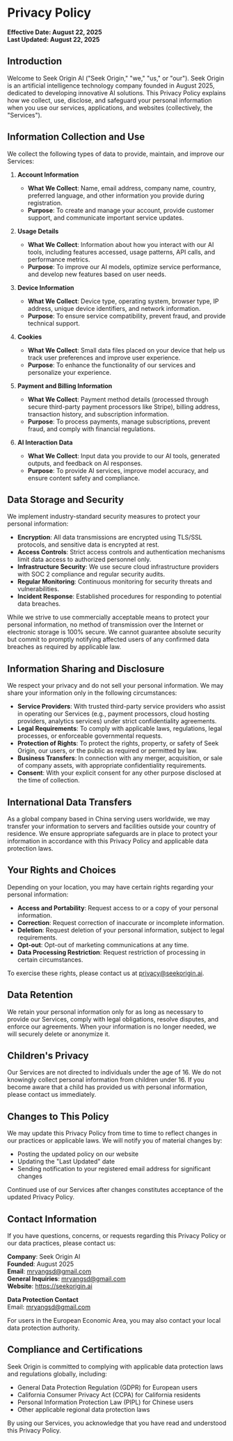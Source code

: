 # Privacy Policy

**Effective Date: August 22, 2025**  
**Last Updated: August 22, 2025**

## Introduction

Welcome to Seek Origin AI ("Seek Origin," "we," "us," or "our"). Seek Origin is an artificial intelligence technology company founded in August 2025, dedicated to developing innovative AI solutions. This Privacy Policy explains how we collect, use, disclose, and safeguard your personal information when you use our services, applications, and websites (collectively, the "Services").

## Information Collection and Use

We collect the following types of data to provide, maintain, and improve our Services:

1. **Account Information**

   - **What We Collect**: Name, email address, company name, country, preferred language, and other information you provide during registration.
   - **Purpose**: To create and manage your account, provide customer support, and communicate important service updates.

2. **Usage Details**

   - **What We Collect**: Information about how you interact with our AI tools, including features accessed, usage patterns, API calls, and performance metrics.
   - **Purpose**: To improve our AI models, optimize service performance, and develop new features based on user needs.

3. **Device Information**

   - **What We Collect**: Device type, operating system, browser type, IP address, unique device identifiers, and network information.
   - **Purpose**: To ensure service compatibility, prevent fraud, and provide technical support.

4. **Cookies**

   - **What We Collect**: Small data files placed on your device that help us track user preferences and improve user experience.
   - **Purpose**: To enhance the functionality of our services and personalize your experience.

5. **Payment and Billing Information**
   - **What We Collect**: Payment method details (processed through secure third-party payment processors like Stripe), billing address, transaction history, and subscription information.
   - **Purpose**: To process payments, manage subscriptions, prevent fraud, and comply with financial regulations.

6. **AI Interaction Data**
   - **What We Collect**: Input data you provide to our AI tools, generated outputs, and feedback on AI responses.
   - **Purpose**: To provide AI services, improve model accuracy, and ensure content safety and compliance.

## Data Storage and Security

We implement industry-standard security measures to protect your personal information:

- **Encryption**: All data transmissions are encrypted using TLS/SSL protocols, and sensitive data is encrypted at rest.
- **Access Controls**: Strict access controls and authentication mechanisms limit data access to authorized personnel only.
- **Infrastructure Security**: We use secure cloud infrastructure providers with SOC 2 compliance and regular security audits.
- **Regular Monitoring**: Continuous monitoring for security threats and vulnerabilities.
- **Incident Response**: Established procedures for responding to potential data breaches.

While we strive to use commercially acceptable means to protect your personal information, no method of transmission over the Internet or electronic storage is 100% secure. We cannot guarantee absolute security but commit to promptly notifying affected users of any confirmed data breaches as required by applicable law.

## Information Sharing and Disclosure

We respect your privacy and do not sell your personal information. We may share your information only in the following circumstances:

- **Service Providers**: With trusted third-party service providers who assist in operating our Services (e.g., payment processors, cloud hosting providers, analytics services) under strict confidentiality agreements.
- **Legal Requirements**: To comply with applicable laws, regulations, legal processes, or enforceable governmental requests.
- **Protection of Rights**: To protect the rights, property, or safety of Seek Origin, our users, or the public as required or permitted by law.
- **Business Transfers**: In connection with any merger, acquisition, or sale of company assets, with appropriate confidentiality requirements.
- **Consent**: With your explicit consent for any other purpose disclosed at the time of collection.

## International Data Transfers

As a global company based in China serving users worldwide, we may transfer your information to servers and facilities outside your country of residence. We ensure appropriate safeguards are in place to protect your information in accordance with this Privacy Policy and applicable data protection laws.

## Your Rights and Choices

Depending on your location, you may have certain rights regarding your personal information:

- **Access and Portability**: Request access to or a copy of your personal information.
- **Correction**: Request correction of inaccurate or incomplete information.
- **Deletion**: Request deletion of your personal information, subject to legal requirements.
- **Opt-out**: Opt-out of marketing communications at any time.
- **Data Processing Restriction**: Request restriction of processing in certain circumstances.

To exercise these rights, please contact us at privacy@seekorigin.ai.

## Data Retention

We retain your personal information only for as long as necessary to provide our Services, comply with legal obligations, resolve disputes, and enforce our agreements. When your information is no longer needed, we will securely delete or anonymize it.

## Children's Privacy

Our Services are not directed to individuals under the age of 16. We do not knowingly collect personal information from children under 16. If you become aware that a child has provided us with personal information, please contact us immediately.

## Changes to This Policy

We may update this Privacy Policy from time to time to reflect changes in our practices or applicable laws. We will notify you of material changes by:
- Posting the updated policy on our website
- Updating the "Last Updated" date
- Sending notification to your registered email address for significant changes

Continued use of our Services after changes constitutes acceptance of the updated Privacy Policy.

## Contact Information

If you have questions, concerns, or requests regarding this Privacy Policy or our data practices, please contact us:

**Company**: Seek Origin AI  
**Founded**: August 2025  
**Email**: mryangsd@gmail.com  
**General Inquiries**: mryangsd@gmail.com  
**Website**: https://seekorigin.ai  

**Data Protection Contact**  
Email: mryangsd@gmail.com  

For users in the European Economic Area, you may also contact your local data protection authority.

## Compliance and Certifications

Seek Origin is committed to complying with applicable data protection laws and regulations globally, including:
- General Data Protection Regulation (GDPR) for European users
- California Consumer Privacy Act (CCPA) for California residents
- Personal Information Protection Law (PIPL) for Chinese users
- Other applicable regional data protection laws

By using our Services, you acknowledge that you have read and understood this Privacy Policy.

